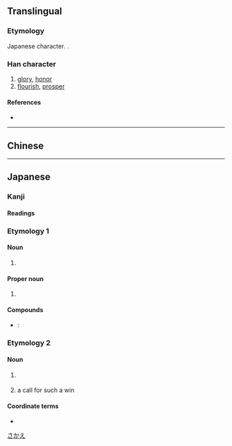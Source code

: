 {{character info/new}}
{{also|榮|荣}}
==Translingual==
{{Han simplified forms|榮|栄|荣}}

===Etymology===
Japanese {{w|shinjitai}} character. {{Han simp|榮|f=炏|t=⺍}}.

===Han character===
{{Han char|rn=75|rad=木|as=05|sn=9|four=|canj=FBD|ids=⿱⺍𣎾(GHTJK),⿳⺌冖朩(T)}} <!-- Alternative form in Taiwan: https://www.moedict.tw/栄 -->

# [[glory]], [[honor]]
# [[flourish]], [[prosper]]

====References====
* {{Han ref|kx=0521.121|dkj=14687|hdz=21188.091|uh=6804}}

----

==Chinese==
{{zh-see|榮|v}}

----

==Japanese==
{{ja-kanji forms|栄|榮}}

===Kanji===
{{ja-kanji|grade=4|rs=木05|style=s|kyu=榮}}

====Readings====
{{ja-readings
|goon=よう<やう
|kanon=えい
|kun=さか-える, は-え, は-える
|nanori=さかえ, しげ, てる, なが, ひで, よし
}}

===Etymology 1===
====Noun====
{{ja-noun|はえ}}

# {{alternative form of|栄え|lang=ja}}

====Proper noun====
{{ja-pos|proper|さかえ}}

# {{given name|male|lang=ja}}

====Compounds====
* {{ja-r|栄養|えいよう}}: {{l|en|nutrition}}

===Etymology 2===
{{wp|lang=ja|和了}}
====Noun====
{{ja-noun|ロン}}
# {{lb|ja|mahjong|sort=ろん}} {{abbreviation of|栄和|tr=a win by picking up a discard}}
# {{lb|ja|mahjong|sort=ろん}} a call for such a win

====Coordinate terms====
* {{ja-r|自摸|ツモ}}

[[Category:Japanese male given names|さかえ]]